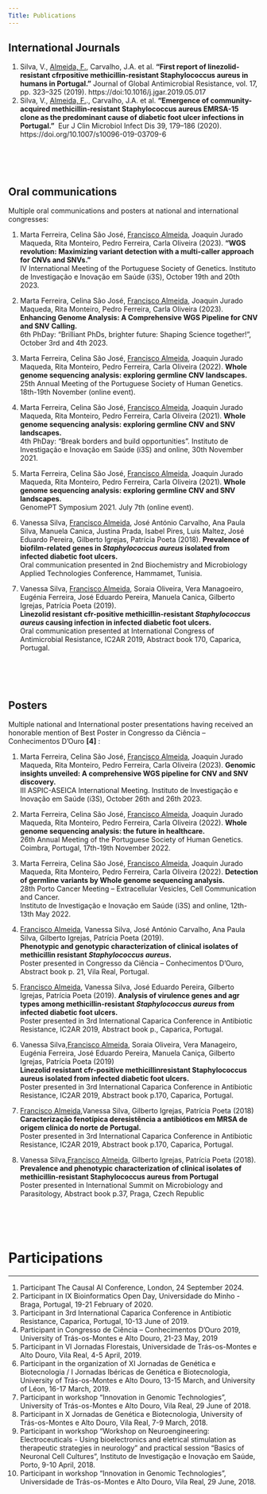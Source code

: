 ```yaml
---
Title: Publications
---
```



## International Journals

1.  Silva, V., [Almeida, F.](#), Carvalho, J.A. et al. **"First report of linezolid-resistant cfrpositive methicillin-resistant Staphylococcus aureus in humans in Portugal."**
    Journal of Global Antimicrobial Resistance, vol. 17, pp. 323–325 (2019).
    https://doi:10.1016/j.jgar.2019.05.017
 
2.  Silva, V.,  [Almeida, F.](#)., Carvalho, J.A. et al. **"Emergence of community-acquired methicillin-resistant Staphylococcus aureus EMRSA-15 clone as the predominant cause of diabetic foot ulcer infections in Portugal."** 
    Eur J Clin Microbiol Infect Dis 39, 179–186 (2020).
    https://doi.org/10.1007/s10096-019-03709-6


<br/>
<br/>
<br/>

## Oral communications

Multiple oral communications and posters at national and international congresses:


1. Marta Ferreira, Celina São José, [Francisco Almeida](#), Joaquin Jurado Maqueda, Rita Monteiro, Pedro Ferreira, Carla Oliveira (2023). 
   **"WGS revolution: Maximizing variant detection with a multi-caller approach for CNVs and SNVs."**  
   IV International Meeting of the Portuguese Society of Genetics. Instituto de Investigação e Inovação em Saúde (i3S), October 19th and 20th 2023.

2. Marta Ferreira, Celina São José, [Francisco Almeida](#), Joaquin Jurado Maqueda, Rita Monteiro, Pedro Ferreira, Carla Oliveira (2023).
   **Enhancing Genome Analysis: A Comprehensive WGS Pipeline for CNV and SNV Calling.**  
   6th PhDay: "Brilliant PhDs, brighter future: Shaping Science together!", October 3rd and 4th 2023.

3. Marta Ferreira, Celina São José, [Francisco Almeida](#), Joaquin Jurado Maqueda, Rita Monteiro, Pedro Ferreira, Carla Oliveira (2022).
   **Whole genome sequencing analysis: exploring germline CNV landscapes.**  
   25th Annual Meeting of the Portuguese Society of Human Genetics. 18th-19th November (online event).

4. Marta Ferreira, Celina São José, [Francisco Almeida](#), Joaquin Jurado Maqueda, Rita Monteiro, Pedro Ferreira, Carla Oliveira (2021).
   **Whole genome sequencing analysis: exploring germline CNV and SNV landscapes.**  
   4th PhDay: "Break borders and build opportunities". Instituto de Investigação e Inovação em Saúde (i3S) and online, 30th November 2021.

5. Marta Ferreira, Celina São José, [Francisco Almeida](#), Joaquin Jurado Maqueda, Rita Monteiro, Pedro Ferreira, Carla Oliveira (2021). 
   **Whole genome sequencing analysis: exploring germline CNV and SNV landscapes.**  
   GenomePT Symposium 2021. July 7th (online event).

6. Vanessa Silva, [Francisco Almeida](#), José António Carvalho, Ana Paula Silva, Manuela Canica, Justina Prada, Isabel Pires, Luis Maltez, José Eduardo Pereira, Gilberto Igrejas, Patrícia Poeta (2018). 
   **Prevalence of biofilm-related genes in *Staphylococcus aureus* isolated from infected diabetic foot ulcers.**  
   Oral communication presented in 2nd Biochemistry and Microbiology Applied Technologies Conference, Hammamet, Tunisia.

7. Vanessa Silva, [Francisco Almeida](#), Soraia Oliveira, Vera Managoeiro, Eugénia Ferreira, José Eduardo Pereira, Manuela Canica, Gilberto Igrejas, Patrícia Poeta (2019).  
   **Linezolid resistant cfr-positive methicillin-resistant *Staphylococcus aureus* causing infection in infected diabetic foot ulcers.**  
   Oral communication presented at International Congress of Antimicrobial Resistance, IC2AR 2019, Abstract book 170, Caparica, Portugal.


<br/>
<br/>
<br/>

## Posters

Multiple national and International poster presentations having received an honorable mention of Best Poster in Congresso da Ciência – Conhecimentos D’Ouro **[4]** :


1. Marta Ferreira, Celina São José, [Francisco Almeida](#), Joaquin Jurado Maqueda, Rita Monteiro, Pedro Ferreira, Carla Oliveira (2023). 
   **Genomic insights unveiled: A comprehensive WGS pipeline for CNV and SNV discovery.**  
   III ASPIC-ASEICA International Meeting. Instituto de Investigação e Inovação em Saúde (i3S), October 26th and 26th 2023.

2. Marta Ferreira, Celina São José, [Francisco Almeida](#), Joaquin Jurado Maqueda, Rita Monteiro, Pedro Ferreira, Carla Oliveira (2022). 
   **Whole genome sequencing analysis: the future in healthcare.**  
   26th Annual Meeting of the Portuguese Society of Human Genetics. Coimbra, Portugal, 17th-19th November 2022.

3. Marta Ferreira, Celina São José, [Francisco Almeida](#), Joaquin Jurado Maqueda, Rita Monteiro, Pedro Ferreira, Carla Oliveira (2022). 
   **Detection of germline variants by Whole genome sequencing analysis.**  
   28th Porto Cancer Meeting – Extracellular Vesicles, Cell Communication and Cancer.  
   Instituto de Investigação e Inovação em Saúde (i3S) and online, 12th-13th May 2022.

4. [Francisco Almeida](#), Vanessa Silva, José António Carvalho, Ana Paula Silva, Gilberto Igrejas, Patrícia Poeta (2019).  
   **Phenotypic and genotypic characterization of clinical isolates of methicillin resistant *Staphylococcus aureus*.**  
   Poster presented in Congresso da Ciência – Conhecimentos D’Ouro, Abstract book p. 21, Vila Real, Portugal.

5. [Francisco Almeida](#), Vanessa Silva, José Eduardo Pereira, Gilberto Igrejas, Patrícia Poeta (2019).
   **Analysis of virulence genes and agr types among methicillin-resistant *Staphylococcus aureus* from infected diabetic foot ulcers.**  
   Poster presented in 3rd International Caparica Conference in Antibiotic Resistance, IC2AR 2019, Abstract book p., Caparica, Portugal.

6. Vanessa Silva,[Francisco Almeida](#),  Soraia Oliveira, Vera Manageiro, Eugénia Ferreira, José Eduardo Pereira, Manuela Caniça, Gilberto Igrejas, Patrícia Poeta (2019)  
   **Linezolid resistant cfr-positive methicillinresistant Staphylococcus aureus isolated from infected diabetic foot ulcers.**  
   Poster presented in 3rd International Caparica Conference in Antibiotic Resistance, IC2AR 2019, Abstract book p.170, Caparica, Portugal.

7. [Francisco Almeida](#),Vanessa Silva, Gilberto Igrejas, Patrícia Poeta (2018)
   **Caracterização fenotípica deresistência a antibióticos em MRSA de origem clínica do norte de Portugal.**  
   Poster presented in 3rd International Caparica Conference in Antibiotic Resistance, IC2AR 2019, Abstract book p.170, Caparica, Portugal.

8. Vanessa Silva,[Francisco Almeida](#), Gilberto Igrejas, Patrícia Poeta (2018). 
   **Prevalence and phenotypic characterization of clinical isolates of methicillin-resistant Staphylococcus aureus from Portugal**  
    Poster presented in International Summit on Microbiology and Parasitology, Abstract book p.37, Praga, Czech Republic





<br/>
<br/>
<br/>


# Participations

---

1. Participant The Causal AI Conference, London, 24 September 2024. 
2. Participant in IX Bioinformatics Open Day, Universidade do Minho - Braga, Portugal, 19-21 February of 2020.
3. Participant in 3rd International Caparica Conference in Antibiotic Resistance, Caparica, Portugal, 10-13 June of 2019.
4. Participant in Congresso de Ciência – Conhecimentos D’Ouro 2019, University of Trás-os-Montes e Alto Douro, 21-23 May, 2019
5. Participant in VI Jornadas Florestais, Universidade de Trás-os-Montes e Alto Douro, Vila Real, 4-5 April, 2019.
6. Participant in the organization of XI Jornadas de Genética e Biotecnologia / I Jornadas Ibéricas de Genética e Biotecnologia, University of Trás-os-Montes e Alto Douro, 13-15 March, and University of Léon, 16-17 March, 2019.
7. Participant in workshop "Innovation in Genomic Technologies", University of Trás-os-Montes e Alto Douro, Vila Real, 29 June of 2018.
8. Participant in X Jornadas de Genética e Biotecnologia, University of Trás-os-Montes e Alto Douro, Vila Real, 7-9 March, 2018.
9. Participant in workshop "Workshop on Neuroengineering: Electroceuticals - Using bioelectronics and eletrical stimulation as therapeutic strategies in neurology" and practical session "Basics of Neuronal Cell Cultures", Instituto de Investigação e Inovação em Saúde, Porto, 9-10 April, 2018.
10. Participant in workshop "Innovation in Genomic Technologies", Universidade de Trás-os-Montes e Alto Douro, Vila Real, 29 June, 2018.